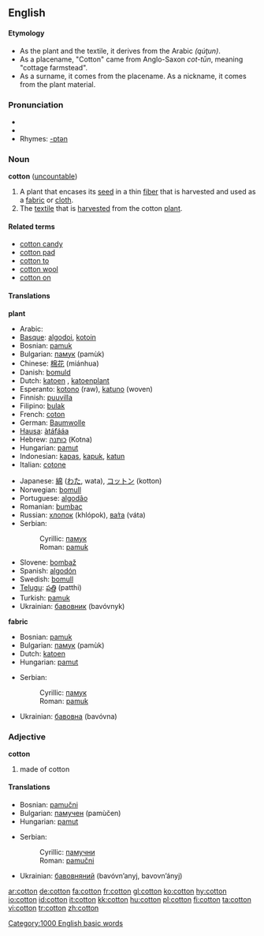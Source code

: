 ==English==
{{wikipedia|cotton}}

====Etymology====
*As the plant and the textile, it derives from the Arabic {{ARchar|[[قطن]]}} ''(qúţun)''.
*As a placename, "Cotton" came from Anglo-Saxon ''cot-tūn'', meaning "cottage farmstead".
*As a surname, it comes from the placename. As a nickname, it comes from the plant material.

===Pronunciation===
* {{audio|en-us-cotton.ogg|Audio (US)}}
* {{IPA|/kɒtɛn/ (Aust,UK), /kɒɛn/ (UK)}}
* Rhymes: [[Rhymes:English:-ɒtən|-ɒtən]]

===Noun===
'''cotton''' ([[uncountable]])

#A plant that encases its [[seed]] in a thin [[fiber]] that is harvested and used as a [[fabric]] or [[cloth]].
# The [[textile]] that is [[harvest]]ed from the cotton [[plant]].

====Related terms====
*[[cotton candy]]
*[[cotton pad]]
*[[cotton to]]
*[[cotton wool]]
*[[cotton on]]

====Translations====
'''plant'''
{{top}}
*Arabic: {{ARchar|[[قطن]]}} {{IPAchar|(quţn, qúţun)}} {{m}}
*[[Basque]]: [[algodoi]], [[kotoin]]
*Bosnian: [[pamuk#Bosnian|pamuk]] {{m}}
*Bulgarian: [[памук]] (pamùk) {{m}}
*Chinese: [[棉花]] (miánhua)
*Danish: [[bomuld]]
*Dutch: [[katoen]] {{m}}, [[katoenplant]] {{m}}
*Esperanto: [[kotono]] (raw), [[katuno]] (woven)
*Finnish: [[puuvilla]]
*Filipino: [[bulak]]
*French: [[coton]] {{m}}
*German: [[Baumwolle]] {{f}}
*[[Hausa]]: [[àtáfááa]]
*Hebrew: [[כותנה]] (Kotna) {{m}}
*Hungarian: [[pamut]]
*Indonesian: [[kapas]], [[kapuk]], [[katun]]
*Italian: [[cotone]] {{m}}
{{mid}}
*Japanese: [[綿]] ([[わた]], wata), [[コットン]] (kotton)
*Norwegian: [[bomull]]
*Portuguese: [[algodão]] {{m}}
*Romanian: [[bumbac]]
*Russian: [[хлопок]] {{m}} (khlópok), [[вата|ва́та]] (váta) {{f}}
*Serbian:
*:Cyrillic: [[памук#Serbian|памук]] {{m}}
*:Roman: [[pamuk#Serbian|pamuk]] {{m}}
*Slovene: [[bombaž]] {{m}}
*Spanish: [[algodón]] {{m}}
*Swedish: [[bomull]]
*[[Telugu]]: [[పత్తి]] (patthi)
*Turkish: [[pamuk#Turkish|pamuk]]
*Ukrainian: [[бавовник]] (bavóvnyk) {{m}}
{{bottom}}

'''fabric'''
{{top}}
*Bosnian: [[pamuk#Bosnian|pamuk]] {{m}}
*Bulgarian: [[памук]] (pamùk) {{m}}
*Dutch: [[katoen]] {{n}}
*Hungarian: [[pamut]]
{{mid}}
*Serbian:
*:Cyrillic: [[памук#Serbian|памук]] {{m}}
*:Roman: [[pamuk#Serbian|pamuk]] {{m}}
*Ukrainian: [[бавовна]] (bavóvna) {{f}}
{{bottom}}

===Adjective===
'''cotton'''
# made of cotton

====Translations====
{{top}}
*Bosnian: [[pamučni#Bosnian|pamučni]] 
*Bulgarian: [[памучен]] (pamùčеn) 
*Hungarian: [[pamut]]
{{mid}}
*Serbian:
*:Cyrillic: [[памучни#Serbian|памучни]] 
*:Roman: [[pamučni#Serbian|pamučni]] 
*Ukrainian: [[бавовняний]] (bavóvn’anyj, bavovn’ányj) {{m}}
{{bottom}}

[[Category:1000 English basic words]]

[[ar:cotton]]
[[de:cotton]]
[[fa:cotton]]
[[fr:cotton]]
[[gl:cotton]]
[[ko:cotton]]
[[hy:cotton]]
[[io:cotton]]
[[id:cotton]]
[[it:cotton]]
[[kk:cotton]]
[[hu:cotton]]
[[pl:cotton]]
[[fi:cotton]]
[[ta:cotton]]
[[vi:cotton]]
[[tr:cotton]]
[[zh:cotton]]